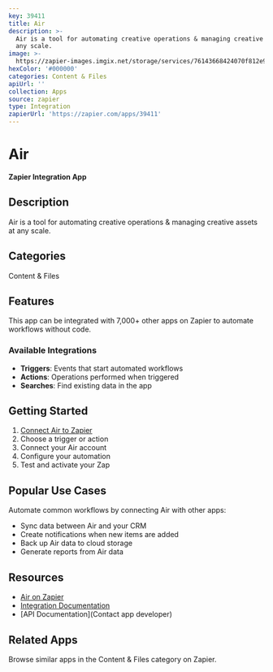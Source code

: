 ```yaml
---
key: 39411
title: Air
description: >-
  Air is a tool for automating creative operations & managing creative assets at
  any scale.
image: >-
  https://zapier-images.imgix.net/storage/services/76143668424070f812e9d75dfc7772cf.png?auto=format%2Ccompress&ixlib=python-3.0.0&q=50
hexColor: '#000000'
categories: Content & Files
apiUrl: ''
collection: Apps
source: zapier
type: Integration
zapierUrl: 'https://zapier.com/apps/39411'
---
```

# Air

**Zapier Integration App**

## Description

Air is a tool for automating creative operations & managing creative assets at any scale.

## Categories

Content & Files

## Features

This app can be integrated with 7,000+ other apps on Zapier to automate workflows without code.

### Available Integrations

- **Triggers**: Events that start automated workflows
- **Actions**: Operations performed when triggered
- **Searches**: Find existing data in the app

## Getting Started

1. [Connect Air to Zapier](https://zapier.com/apps/39411)
2. Choose a trigger or action
3. Connect your Air account
4. Configure your automation
5. Test and activate your Zap

## Popular Use Cases

Automate common workflows by connecting Air with other apps:

- Sync data between Air and your CRM
- Create notifications when new items are added
- Back up Air data to cloud storage
- Generate reports from Air data

## Resources

- [Air on Zapier](https://zapier.com/apps/39411)
- [Integration Documentation](https://zapier.com/apps/39411/integrations)
- [API Documentation](Contact app developer)

## Related Apps

Browse similar apps in the Content & Files category on Zapier.
